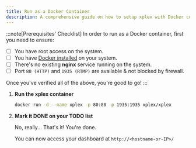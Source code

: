 ```yaml
---
title: Run as a Docker Container
description: A comprehensive guide on how to setup xplex with Docker containers.
---
```


:::note[Prerequisites' Checklist]
In order to run <Xplex /> as a Docker container, first you need to ensure:
- [ ] You have root access on the system.
- [ ] You have [Docker installed](https://docs.docker.com/get-docker/) on your system.
- [ ] There's no existing **nginx** service running on the system.
- [ ] Port `80 (HTTP)` and `1935 (RTMP)` are available & not blocked by firewall.

Once you've verified all of the above, you're good to go!
:::

<Steps>

1. **Run the xplex container**

   ```bash
   docker run -d --name xplex -p 80:80 -p 1935:1935 xplex/xplex
   ```

2. **Mark it DONE on your TODO list**

   No, really... That's it! You're done.

   You can now access your <Xplex isHQ="true" /> dashboard at `http://<hostname-or-IP>/`

</Steps>

<LinkCard
  title="Jump to the usage section"
  description="Learn how to use <b>xplex</b><sup>HQ</sup> to configure <b>xplex</b> with multi-streaming ingest endpoints."
  href="/usage"
/>
